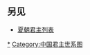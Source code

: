 <center>
{{chart/start}}
{{chart| | | | | Dy |Dy=<sup>(1)</sup>'''[[禹|禹]]'''}}
{{chart| | | | | |!| |}}
{{chart| | | | | Qi |Qi=<sup>(2)</sup>'''[[启|启]]'''}}
{{chart| |,|-|-|-|(| }}
{{chart| Tk | | Zk |Tk=<sup>(3)</sup> '''[[太康_(夏朝)|太康]]'''|Zk=<sup>(4)</sup>'''[[中康|中康]]'''}}
{{chart| | | | | |!| }}
{{chart| | | | | Xi |Xi=<sup>(5)</sup>'''[[相_(夏朝)|相]]'''}}
{{chart| | | | | |!| }}
{{chart| | | | | Sk |Sk=<sup>(6)</sup>'''[[少康|少康]]'''}}
{{chart| | | | | |!| }}
{{chart| | | | | Zh |Zh=<sup>(7)</sup>'''[[杼|杼]]'''}}
{{chart| | | | | |!| }}
{{chart| | | | | Hu |Hu=<sup>(8)</sup>'''[[槐_(夏朝)|槐]]'''}}
{{chart| | | | | |!| }}
{{chart| | | | | Ma |Ma=<sup>(9)</sup>'''[[芒_(夏朝)|芒]]'''}}
{{chart| | | | | |!| }}
{{chart| | | | | Xi |Xi=<sup>(10)</sup>'''[[泄|泄]]'''}}
{{chart| | | | | |)|-|-|-|.| }}
{{chart| | | | | Bx | | Ji |Bx=<sup>(11)</sup>'''[[不降|不降]]'''|Ji=<sup>(12)</sup>'''[[扃|扃]]'''}}
{{chart| | | | | |!| | | |!| }}
{{chart| | | | | Kj | | Ji |Kj=<sup>(14)</sup>'''[[孔甲|孔甲]]'''|Ji=<sup>(13)</sup>'''[[廑|廑]]'''}}
{{chart| | | | | |!| }}
{{chart| | | | | Ga |Ga=<sup>(15)</sup>'''[[皋|皋]]'''}}
{{chart| | | | | |!| }}
{{chart| | | | | Fa |Fa=<sup>(16)</sup>'''[[發_(夏朝)|發]]'''}}
{{chart| | | | | |!| }}
{{chart| | | | | Ji |Ji=<sup>(17)</sup>'''[[桀|履癸]]'''}}
{{chart/end}}
</center>

==另见==
*[[夏朝君主列表|夏朝君主列表]]

<noinclude>
{{夏朝君主}}
{{中国君主世系图}} 

[[Category:夏朝君主|*]]
[[Category:中国君主世系图|Category:中国君主世系图]]
</noinclude>